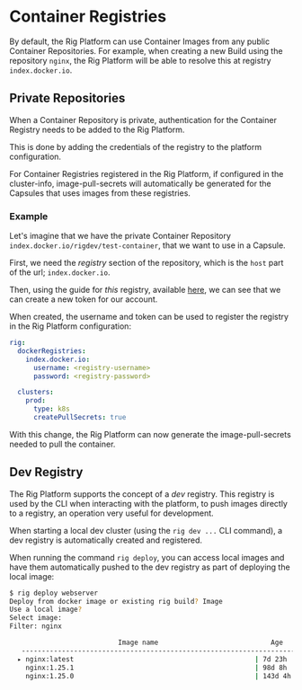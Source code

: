 
# Container Registries

By default, the Rig Platform can use Container Images from any public Container Repositories.
For example, when creating a new Build using the repository `nginx`, the Rig Platform will be able to resolve this at registry `index.docker.io`.

## Private Repositories

When a Container Repository is private, authentication for the Container Registry needs to be added to the Rig Platform.

This is done by adding the credentials of the registry to the platform configuration.

For Container Registries registered in the Rig Platform, if configured in the cluster-info, image-pull-secrets will automatically be generated for the Capsules that uses images from these registries.

### Example

Let's imagine that we have the private Container Repository `index.docker.io/rigdev/test-container`, that we want to use in a Capsule.

First, we need the _registry_ section of the repository, which is the `host` part of the url; `index.docker.io`.

Then, using the guide for _this_ registry, available [here](https://docs.docker.com/security/for-developers/access-tokens/), we can see that we can create a new token for our account.

When created, the username and token can be used to register the registry in the Rig Platform configuration:

```yaml title="Helm values - Platform"
rig:
  dockerRegistries:
    index.docker.io:
      username: <registry-username>
      password: <registry-password>

  clusters:
    prod:
      type: k8s
      createPullSecrets: true

```

With this change, the Rig Platform can now generate the image-pull-secrets needed to pull the container.

## Dev Registry

The Rig Platform supports the concept of a _dev_ registry. This registry is used by the CLI when interacting with the platform, to push images directly to a registry, an operation very useful for development.

When starting a local dev cluster (using the `rig dev ...` CLI command), a dev registry is automatically created and registered.

When running the command `rig deploy`, you can access local images and have them automatically pushed to the dev registry as part of deploying the local image:

<Tabs>
  <TabItem value="cli" label="CLI">

```sh
$ rig deploy webserver
Deploy from docker image or existing rig build? Image
Use a local image?
Select image:
Filter: nginx

                           Image name                            Age
   ---------------------------------------------------------------------
  ▸ nginx:latest                                             | 7d 23h  |
    nginx:1.25.1                                             | 98d 8h  |
    nginx:1.25.0                                             | 143d 4h |
```

  </TabItem>
</Tabs>
